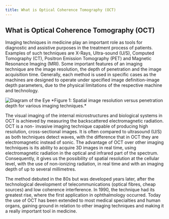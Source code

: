 ```yaml
---
title: What is Optical Coherence Tomography (OCT)
---
```


## What is Optical Coherence Tomography (OCT)

Imaging techniques in medicine play an important role as tools for diagnostic and
assistive purposes in the treatment process of patients. Examples of such techniques
are X-Rays, Ultra-sound (U/S), Computed Tomography (CT), Positron Emission
Tomography (PET) and Magnetic Resonance Imaging (MRI). Some important
features of an imaging technique are the image resolution, the depth of penetration
and the image acquisition time. Generally, each method is used in specific cases as the
machines are designed to operate under specified image definition-image depth
parameters, due to the physical limitations of the respective machine and technology.

<img alt='Diagram of the Eye' src='/figures/1.png' />
*Figure 1: Spatial image resolution versus penetration depth for various imaging
techniques.*

The visual imaging of the internal microstructures and biological systems in OCT is
achieved by measuring the backscattered electromagnetic radiation. OCT is a non-
invasive imaging technique capable of producing high resolution, cross-sectional
images. It is often compared to ultrasound (U/S) as both techniques detect waves,
with the difference that in OCT they are electromagnetic instead of sonic. The
advantage of OCT over other imaging techniques is its ability to acquire 3D images in
real time, using electromagnetic radiation in the optical and infrared part of the
spectrum. Consequently, it gives us the possibility of spatial resolution at the cellular
level, with the use of non-ionizing radiation, in real time and with an imaging depth of
up to several millimetres.

The method debuted in the 80s but was developed years later, after the technological
development of telecommunications (optical fibres, cheap sources) and low coherence
interference. In 1990, the technique had its greatest rise, where the first application in
ophthalmology occurred. Today the use of OCT has been extended to most medical
specialties and human organs, gaining ground in relation to other imaging techniques
and making it a really important tool in medicine.
